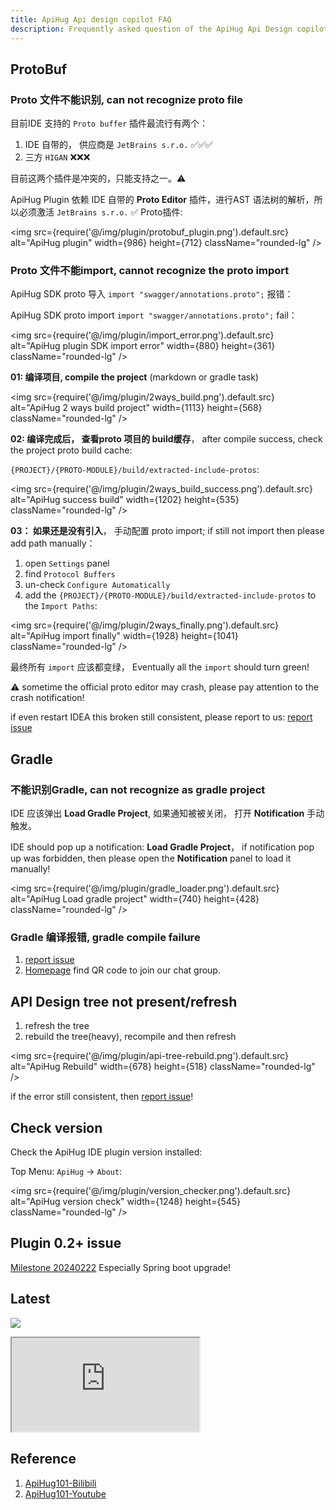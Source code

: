 ```yaml
---
title: ApiHug Api design copilot FAQ
description: Frequently asked question of the ApiHug Api Design copilot
---
```


## ProtoBuf

### Proto 文件不能识别, can not recognize proto file

目前IDE 支持的 `Proto buffer` 插件最流行有两个：

1. IDE 自带的， 供应商是 `JetBrains s.r.o.` ✅✅✅
2. 三方 `HIGAN` ❌❌❌

目前这两个插件是冲突的，只能支持之一。⚠️

ApiHug Plugin 依赖 IDE 自带的 **Proto Editor** 插件，进行AST 语法树的解析，所以必须激活  `JetBrains s.r.o.` ✅ Proto插件:

<img src={require('@/img/plugin/protobuf_plugin.png').default.src} alt="ApiHug plugin" width={986} height={712} className="rounded-lg" />

### Proto 文件不能import, cannot recognize the proto import

ApiHug SDK proto 导入 `import "swagger/annotations.proto";` 报错：

ApiHug SDK proto import `import "swagger/annotations.proto";` fail：

<img src={require('@/img/plugin/import_error.png').default.src} alt="ApiHug plugin SDK import error" width={880} height={361} className="rounded-lg" />

**01: 编译项目, compile the project** (markdown or gradle task)

<img src={require('@/img/plugin/2ways_build.png').default.src} alt="ApiHug 2 ways build project" width={1113} height={568} className="rounded-lg" />

**02: 编译完成后， 查看proto 项目的 build缓存**， after compile success, check the project proto build cache:

`{PROJECT}/{PROTO-MODULE}/build/extracted-include-protos`:

<img src={require('@/img/plugin/2ways_build_success.png').default.src} alt="ApiHug success build" width={1202} height={535} className="rounded-lg" />

**03： 如果还是没有引入**， 手动配置 proto import; if still not import then please add path manually：

1. open `Settings` panel
2. find  `Protocol Buffers`
3. un-check `Configure Automatically`
4. add the `{PROJECT}/{PROTO-MODULE}/build/extracted-include-protos` to the `Import Paths`:

<img src={require('@/img/plugin/2ways_finally.png').default.src} alt="ApiHug import finally" width={1928} height={1041} className="rounded-lg" />

最终所有 `import` 应该都变绿，  Eventually all the `import` should turn green!

⚠️ sometime the official proto editor may crash, please pay attention to the crash notification!

if even restart IDEA this broken still consistent, please report to us: [report issue](https://github.com/apihug/apihug-ide-plugin/issues/new/choose)

## Gradle

### 不能识别Gradle, can not recognize as gradle project

IDE 应该弹出 **Load Gradle Project**, 如果通知被被关闭， 打开 **Notification** 手动触发。

IDE should pop up a notification: **Load Gradle Project**， if notification pop up was forbidden, then please open the **Notification** panel to load it manually!

<img src={require('@/img/plugin/gradle_loader.png').default.src} alt="ApiHug Load gradle project" width={740} height={428} className="rounded-lg" />

### Gradle 编译报错, gradle compile failure

1. [report issue](https://github.com/apihug/apihug-ide-plugin/issues/new/choose)
2. [Homepage](https://github.com/apihug/apihug.com) find QR code to join our chat group.

## API Design tree not present/refresh

1. refresh the tree
2. rebuild the tree(heavy), recompile and then refresh

<img src={require('@/img/plugin/api-tree-rebuild.png').default.src} alt="ApiHug Rebuild" width={678} height={518} className="rounded-lg" />

if the error still consistent, then  [report issue](https://github.com/apihug/apihug-ide-plugin/issues/new/choose)!

## Check version

Check the ApiHug IDE plugin version installed:

Top Menu: `ApiHug` -> `About`:

<img src={require('@/img/plugin/version_checker.png').default.src} alt="ApiHug version check" width={1248} height={545} className="rounded-lg" />

## Plugin 0.2+ issue

[Milestone 20240222](/docs/milestone/milestone-20240222) Especially Spring boot upgrade!

## Latest

<a target="_blank" href="https://search.maven.org/artifact/com.apihug/it-bom"><img
  src="https://img.shields.io/maven-central/v/com.apihug/it-bom.svg?label=Maven%20Central"/></a>

<div>
  <iframe
    src="https://plugins.jetbrains.com/embeddable/install/23534"
    border="0"
    height={'48px'}
    allow="accelerometer; autoplay; clipboard-write; encrypted-media; gyroscope; picture-in-picture"
    allowFullScreen
  ></iframe>
</div>

## Reference

1. [ApiHug101-Bilibili](https://space.bilibili.com/666522636)
2. [ApiHug101-Youtube](https://youtube.com/@ApiHug?si=C1yw0poHA01zbmyj)
